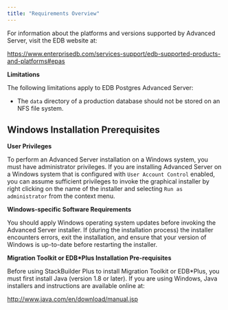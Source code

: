```yaml
---
title: "Requirements Overview"
---
```


<div id="requirements_overview" class="registered_link"></div>


For information about the platforms and versions supported by Advanced Server, visit the EDB website at:

https://www.enterprisedb.com/services-support/edb-supported-products-and-platforms#epas

**Limitations**

The following limitations apply to EDB Postgres Advanced Server:

-   The `data` directory of a production database should not be stored on an NFS file system.

## Windows Installation Prerequisites

**User Privileges**

To perform an Advanced Server installation on a Windows system, you must have administrator privileges. If you are installing Advanced Server on a Windows system that is configured with `User Account Control` enabled, you can assume sufficient privileges to invoke the graphical installer by right clicking on the name of the installer and selecting `Run as administrator` from the context menu.

**Windows-specific Software Requirements**

You should apply Windows operating system updates before invoking the Advanced Server installer. If (during the installation process) the installer encounters errors, exit the installation, and ensure that your version of Windows is up-to-date before restarting the installer.

**Migration Toolkit or EDB*Plus Installation Pre-requisites**

Before using StackBuilder Plus to install Migration Toolkit or EDB*Plus, you must first install Java (version 1.8 or later). If you are using Windows, Java installers and instructions are available online at:

http://www.java.com/en/download/manual.jsp
